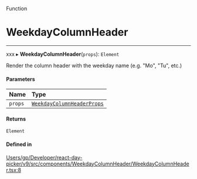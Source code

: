 <SectionTitle>Function</SectionTitle>

# WeekdayColumnHeader

---

xxx
▸ **WeekdayColumnHeader**(`props`): `Element`

Render the column header with the weekday name (e.g. "Mo", "Tu", etc.)

#### Parameters

| Name | Type |
| :------ | :------ |
| `props` | [`WeekdayColumnHeaderProps`](/api/interfaces/WeekdayColumnHeaderProps.md) |

#### Returns

`Element`

#### Defined in

[Users/gp/Developer/react-day-picker/v9/src/components/WeekdayColumnHeader/WeekdayColumnHeader.tsx:8](https://github.com/gpbl/react-day-picker/blob/4d332a01b/src/components/WeekdayColumnHeader/WeekdayColumnHeader.tsx#L8)
